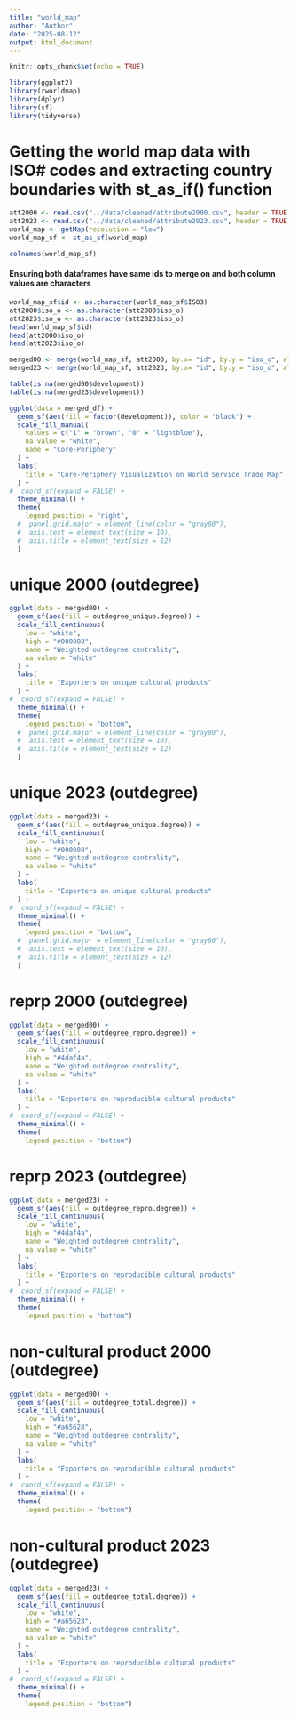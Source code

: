 ```yaml
---
title: "world_map"
author: "Author"
date: "2025-08-12"
output: html_document
---
```


```r
knitr::opts_chunk$set(echo = TRUE)
```


```r
library(ggplot2)
library(rworldmap)
library(dplyr)
library(sf)
library(tidyverse) 
```

# Getting the world map data with ISO# codes and extracting country boundaries with st_as_if() function
```r
att2000 <- read.csv("../data/cleaned/attribute2000.csv", header = TRUE, as.is = TRUE, stringsAsFactors = FALSE)
att2023 <- read.csv("../data/cleaned/attribute2023.csv", header = TRUE, as.is = TRUE, stringsAsFactors = FALSE)
world_map <- getMap(resolution = "low")
world_map_sf <- st_as_sf(world_map)
```

```r
colnames(world_map_sf)
```

#### Ensuring both dataframes have same ids to merge on and both column values are characters
```r
world_map_sf$id <- as.character(world_map_sf$ISO3)
att2000$iso_o <- as.character(att2000$iso_o)
att2023$iso_o <- as.character(att2023$iso_o)
head(world_map_sf$id)
head(att2000$iso_o)
head(att2023$iso_o)
```

```r
merged00 <- merge(world_map_sf, att2000, by.x= "id", by.y = "iso_o", all.x = TRUE)
merged23 <- merge(world_map_sf, att2023, by.x= "id", by.y = "iso_o", all.x = TRUE)
```

```r
table(is.na(merged00$development))
table(is.na(merged23$development))
```

```r
ggplot(data = merged_df) +
  geom_sf(aes(fill = factor(development)), color = "black") +
  scale_fill_manual(
    values = c("1" = "brown", "0" = "lightblue"),
    na.value = "white",
    name = "Core-Periphery"
  ) +
  labs(
    title = "Core-Periphery Visualization on World Service Trade Map"
  ) +
#  coord_sf(expand = FALSE) +
  theme_minimal() +
  theme(
    legend.position = "right",
  #  panel.grid.major = element_line(color = "gray80"),
  #  axis.text = element_text(size = 10),
  #  axis.title = element_text(size = 12)
  )

```
# unique 2000 (outdegree)
```r
ggplot(data = merged00) +
  geom_sf(aes(fill = outdegree_unique.degree)) +
  scale_fill_continuous(
    low = "white",
    high = "#000080",
    name = "Weighted outdegree centrality",
    na.value = "white"
  ) +
  labs(
    title = "Exporters on unique cultural products"
  ) +
#  coord_sf(expand = FALSE) +
  theme_minimal() +
  theme(
    legend.position = "bottom",
  #  panel.grid.major = element_line(color = "gray80"),
  #  axis.text = element_text(size = 10),
  #  axis.title = element_text(size = 12)
  )
```



# unique 2023 (outdegree)
```r
ggplot(data = merged23) +
  geom_sf(aes(fill = outdegree_unique.degree)) +
  scale_fill_continuous(
    low = "white",
    high = "#000080",
    name = "Weighted outdegree centrality",
    na.value = "white"
  ) +
  labs(
    title = "Exporters on unique cultural products"
  ) +
#  coord_sf(expand = FALSE) +
  theme_minimal() +
  theme(
    legend.position = "bottom",
  #  panel.grid.major = element_line(color = "gray80"),
  #  axis.text = element_text(size = 10),
  #  axis.title = element_text(size = 12)
  )
```
# reprp 2000 (outdegree)
```r
ggplot(data = merged00) +
  geom_sf(aes(fill = outdegree_repro.degree)) +
  scale_fill_continuous(
    low = "white",
    high = "#4daf4a",
    name = "Weighted outdegree centrality",
    na.value = "white"
  ) +
  labs(
    title = "Exporters on reproducible cultural products"
  ) +
#  coord_sf(expand = FALSE) +
  theme_minimal() +
  theme(
    legend.position = "bottom")
```
# reprp 2023 (outdegree)
```r
ggplot(data = merged23) +
  geom_sf(aes(fill = outdegree_repro.degree)) +
  scale_fill_continuous(
    low = "white",
    high = "#4daf4a",
    name = "Weighted outdegree centrality",
    na.value = "white"
  ) +
  labs(
    title = "Exporters on reproducible cultural products"
  ) +
#  coord_sf(expand = FALSE) +
  theme_minimal() +
  theme(
    legend.position = "bottom")
```


# non-cultural product 2000 (outdegree)

```r
ggplot(data = merged00) +
  geom_sf(aes(fill = outdegree_total.degree)) +
  scale_fill_continuous(
    low = "white",
    high = "#a65628",
    name = "Weighted outdegree centrality",
    na.value = "white"
  ) +
  labs(
    title = "Exporters on reproducible cultural products"
  ) +
#  coord_sf(expand = FALSE) +
  theme_minimal() +
  theme(
    legend.position = "bottom")
```

# non-cultural product 2023 (outdegree)
```r
ggplot(data = merged23) +
  geom_sf(aes(fill = outdegree_total.degree)) +
  scale_fill_continuous(
    low = "white",
    high = "#a65628",
    name = "Weighted outdegree centrality",
    na.value = "white"
  ) +
  labs(
    title = "Exporters on reproducible cultural products"
  ) +
#  coord_sf(expand = FALSE) +
  theme_minimal() +
  theme(
    legend.position = "bottom")
```






















